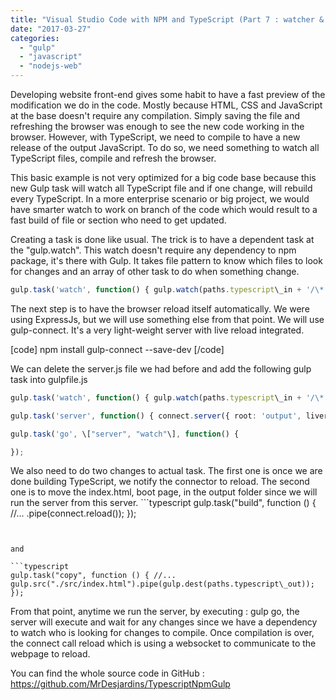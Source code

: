 ```yaml
---
title: "Visual Studio Code with NPM and TypeScript (Part 7 : watcher & auto-refresh)"
date: "2017-03-27"
categories: 
  - "gulp"
  - "javascript"
  - "nodejs-web"
---
```


Developing website front-end gives some habit to have a fast preview of the modification we do in the code. Mostly because HTML, CSS and JavaScript at the base doesn't require any compilation. Simply saving the file and refreshing the browser was enough to see the new code working in the browser. However, with TypeScript, we need to compile to have a new release of the output JavaScript. To do so, we need something to watch all TypeScript files, compile and refresh the browser.

This basic example is not very optimized for a big code base because this new Gulp task will watch all TypeScript file and if one change, will rebuild every TypeScript. In a more enterprise scenario or big project, we would have smarter watch to work on branch of the code which would result to a fast build of file or section who need to get updated.

Creating a task is done like usual. The trick is to have a dependent task at the "gulp.watch". This watch doesn't require any dependency to npm package, it's there with Gulp. It takes file pattern to know which files to look for changes and an array of other task to do when something change.

```typescript
gulp.task('watch', function() { gulp.watch(paths.typescript\_in + '/\*.ts', \['build'\]); }); 
``` 


The next step is to have the browser reload itself automatically. We were using ExpressJs, but we will use something else from that point. We will use gulp-connect. It's a very light-weight server with live reload integrated.

\[code\] npm install gulp-connect --save-dev \[/code\]

We can delete the server.js file we had before and add the following gulp task into gulpfile.js

```typescript
gulp.task('watch', function() { gulp.watch(paths.typescript\_in + '/\*.ts', \['build'\]); });

gulp.task('server', function() { connect.server({ root: 'output', livereload: true, port: 8080 }); });

gulp.task('go', \["server", "watch"\], function() {

}); 
``` 


We also need to do two changes to actual task. The first one is once we are done building TypeScript, we notify the connector to reload. The second one is to move the index.html, boot page, in the output folder since we will run the server from this server. ```typescript
gulp.task("build", function () { //... .pipe(connect.reload()); }); 
``` 


and

```typescript
gulp.task("copy", function () { //... gulp.src("./src/index.html").pipe(gulp.dest(paths.typescript\_out)); }); 
``` 


From that point, anytime we run the server, by executing : gulp go, the server will execute and wait for any changes since we have a dependency to watch who is looking for changes to compile. Once compilation is over, the connect call reload which is using a websocket to communicate to the webpage to reload.

You can find the whole source code in GitHub : https://github.com/MrDesjardins/TypescriptNpmGulp
